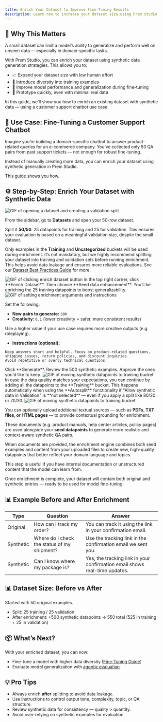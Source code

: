 ```yaml
---
title: Enrich Your Dataset to Improve Fine-Tuning Results
description: Learn how to increase your dataset size using Prem Studio's data enrichment tools for better model training and generalization.
---
```


## 🧠 Why This Matters

A small dataset can limit a model’s ability to generalize and perform well on unseen data — especially in domain-specific tasks.

With Prem Studio, you can enrich your dataset using synthetic data generation strategies. This allows you to:
- 📈 Expand your dataset size with low human effort
- 🧠 Introduce diversity into training examples
- 🚀 Improve model performance and generalization during fine-tuning
- 🧪 Prototype quickly, even with minimal real data

In this guide, we’ll show you how to enrich an existing dataset with synthetic data — using a customer support chatbot use case.


## 💼 Use Case: Fine-Tuning a Customer Support Chatbot

Imagine you’re building a domain-specific chatbot to answer product-related queries for an e-commerce company. You’ve collected only 50 QA pairs from past support tickets — not enough for robust fine-tuning.

Instead of manually creating more data, you can enrich your dataset using synthetic generation in Prem Studio.

This guide shows you how.


## ⚙️ Step-by-Step: Enrich Your Dataset with Synthetic Data

<Steps>
<Step title="Select Your Dataset and Perform a 50/50 Split">
<img src="https://static.premai.io/prem-saas-docs/guides/datasets/select-dataset-and-split.gif" alt="GIF of opening a dataset and creating a validation split" />


From the sidebar, go to **Datasets** and open your 50-row dataset.

Split it **50/50**: 25 datapoints for training and 25 for validation.
This ensures your evaluation is based on a meaningful validation size, despite the small dataset.

Only examples in the **Training** and **Uncategorized** buckets will be used during enrichment.
<Warning>
It’s not mandatory, but we highly recommend splitting your dataset into training and validation sets before running enrichment. This helps avoid data leakage and ensures more reliable evaluations.
See our [Dataset Best Practices Guide](/guides/datasets/dataset-best-practices) for more.
</Warning>
</Step>

<Step title="Launch the Enrichment Workflow">
<img src="https://static.premai.io/prem-saas-docs/guides/datasets/click-enrich.gif" alt="GIF of clicking enrich dataset button" />
In the top right corner, click **Enrich Dataset**. Then choose **Seed data enhancement**.
You’ll be enriching the 25 training datapoints to boost generalizability.
</Step>

<Step title="Define Enrichment Settings and (Optional) Instructions">
<img src="https://static.premai.io/prem-saas-docs/guides/datasets/custom-instructions-enrich.gif" alt="GIF of setting enrichment arguments and instructions" />

Set the following:

- **New pairs to generate:** `500`
- **Creativity:** `0.1` (lower creativity = safer, more consistent results)

Use a higher value if your use case requires more creative outputs (e.g. roleplaying).

- **Instructions (optional):**
```
Keep answers short and helpful. Focus on product-related questions, shipping issues, return policies, and discount inquiries.
Avoid repetitive or overly technical questions.
```
</Step>

<Step title="Review and Approve Synthetic Examples">
Click **Generate**. Review the 500 synthetic examples.
Approve the ones you'd like to keep.
</Step>

<Step title="Add Synthetic Datapoint to Training Bucket">
<img src="https://static.premai.io/prem-saas-docs/guides/datasets/synthetic-to-training-bucket.gif" alt="GIF of moving synthetic datapoints to training bucket" />
In case the data quality matches your expectations, you can continue by adding all the datapoints to the **Training** bucket.

<Warning>
This happens automatically when using the **Autosplit** functionality if "Allow synthetic data in Validation" is **not selected** — even if you apply a split like 80/20 or 70/30.
</Warning>
</Step>

<Step title="(Optional) Further Enrich Using Textual Documents">
<img src="https://static.premai.io/prem-saas-docs/guides/datasets/enrich-from-files.gif" alt="GIF of moving synthetic datapoints to training bucket" />

You can optionally upload additional textual sources — such as **PDFs, TXT files, or HTML pages** — to provide contextual grounding for enrichment.

These documents (e.g. product manuals, help center articles, policy pages) are used alongside your **seed datapoints** to generate more realistic and context-aware synthetic QA pairs.

<Info>
When documents are provided, the enrichment engine combines both seed examples and content from your uploaded files to create new, high-quality datapoints that better reflect your domain language and topics.
</Info>

This step is useful if you have internal documentation or unstructured content that the model can learn from.
</Step>
</Steps>

Once enrichment is complete, your dataset will contain both original and synthetic entries — ready to be used for model fine-tuning.


## 📊 Example Before and After Enrichment

| Type       | Question | Answer |
|------------|----------|--------|
| Original   | How can I track my order? | You can track it using the link in your confirmation email. |
| Synthetic  | Where do I check the status of my shipment? | Use the tracking link in the confirmation email we sent you. |
| Synthetic  | Can I know where my package is? | Yes, the tracking link in your confirmation email shows real-time updates. |

## 📊 Dataset Size: Before vs After

Started with 50 original examples.
- Split: 25 training / 25 validation
- After enrichment: +500 synthetic datapoints → 550 total (525 in training + 25 in validation)


## 📦 What’s Next?

With your enriched dataset, you can now:
- Fine-tune a model with higher data diversity ([Fine-Tuning Guide](../../finetuning/get-started))
- Evaluate model generalization with [agentic evaluation](../../evaluations/get-started)


## 💡 Pro Tips

- Always enrich **after** splitting to avoid data leakage.
- Use instructions to control output tone, complexity, topic, or QA structure.
- Review synthetic data for consistency — quality > quantity.
- Avoid over-relying on synthetic examples for evaluation.
